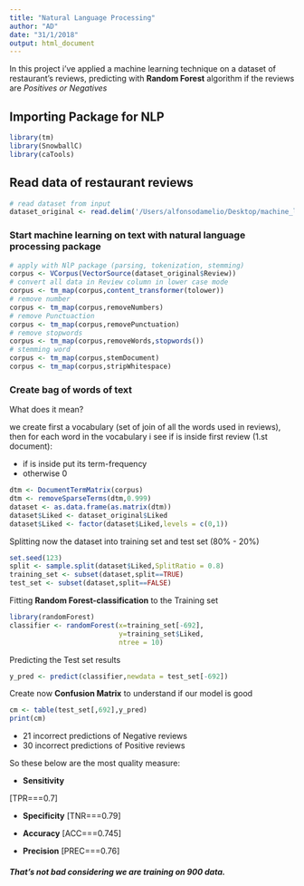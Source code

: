 ```yaml
---
title: "Natural Language Processing"
author: "AD"
date: "31/1/2018"
output: html_document
---
```

In this project i've applied a machine learning technique on a dataset of restaurant's reviews, predicting with **Random Forest** algorithm if the reviews are *Positives or Negatives*

## Importing Package for NLP 
```r
library(tm)
library(SnowballC)
library(caTools)
```
## Read data of restaurant reviews
```r
# read dataset from input
dataset_original <- read.delim('/Users/alfonsodamelio/Desktop/machine_learning /Natural_Language_Processing/Restaurant_Reviews.tsv',stringsAsFactors = FALSE,quote = '')

```

### Start machine learning on text with natural language processing package
```r
# apply with NlP package (parsing, tokenization, stemming)
corpus <- VCorpus(VectorSource(dataset_original$Review))
# convert all data in Review column in lower case mode
corpus <- tm_map(corpus,content_transformer(tolower))
# remove number
corpus <- tm_map(corpus,removeNumbers)
# remove Punctuaction 
corpus <- tm_map(corpus,removePunctuation)
# remove stopwords
corpus <- tm_map(corpus,removeWords,stopwords())
# stemming word
corpus <- tm_map(corpus,stemDocument)
corpus <- tm_map(corpus,stripWhitespace)

```

### Create bag of words of text

What does it mean?

we create first a vocabulary (set of join of all the words used in reviews), then for each word in the vocabulary i see if is inside first review (1.st document):

+ if is inside put its term-frequency
+ otherwise 0

```r
dtm <- DocumentTermMatrix(corpus)
dtm <- removeSparseTerms(dtm,0.999)
dataset <- as.data.frame(as.matrix(dtm))
dataset$Liked <- dataset_original$Liked
dataset$Liked <- factor(dataset$Liked,levels = c(0,1))
```

Splitting now the dataset into training set and test set (80% - 20%)
```r
set.seed(123)
split <- sample.split(dataset$Liked,SplitRatio = 0.8)
training_set <- subset(dataset,split==TRUE)
test_set <- subset(dataset,split==FALSE)
```

Fitting **Random Forest-classification** to the Training set
```r
library(randomForest)
classifier <- randomForest(x=training_set[-692],
                           y=training_set$Liked,
                           ntree = 10)
```

Predicting the Test set results
```r
y_pred <- predict(classifier,newdata = test_set[-692])
```

Create now **Confusion Matrix** to understand if our model is good
```r
cm <- table(test_set[,692],y_pred)
print(cm)
```

+ 21 incorrect predictions of Negative reviews
+ 30 incorrect predictions of Positive reviews

So these below are the most quality measure:

+ **Sensitivity**

\[TPR=\frac{TP}{TP+FN}=\frac{70}{70+30}=0.7\]

+ **Specificity**
\[TNR=\frac{TN}{TN+FP}=\frac{79}{79+21}=0.79\]

+ **Accuracy**
\[ACC=\frac{TP+TN}{TP+TN+FP+FN}=\frac{70+79}{79+21+30+70}=0.745\]

+ **Precision**
\[PREC=\frac{TP}{TP+FP}=\frac{70}{70+21}=0.76\]


##### That's not bad considering we are training on 900 data.
